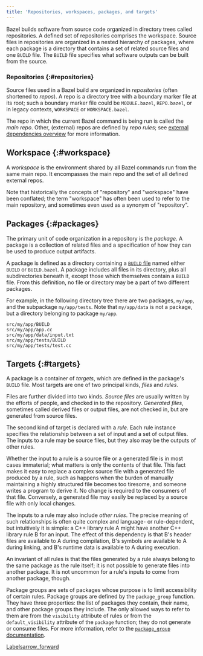 ```yaml
---
title: 'Repositories, workspaces, packages, and targets'
---
```


Bazel builds software from source code organized in directory trees called
repositories. A defined set of repositories comprises the workspace. Source
files in repositories are organized in a nested hierarchy of packages, where
each package is a directory that contains a set of related source files and one
`BUILD` file. The `BUILD` file specifies what software outputs can be built from
the source.

### Repositories {:#repositories}

Source files used in a Bazel build are organized in _repositories_ (often
shortened to _repos_). A repo is a directory tree with a boundary marker file at
its root; such a boundary marker file could be `MODULE.bazel`, `REPO.bazel`, or
in legacy contexts, `WORKSPACE` or `WORKSPACE.bazel`.

The repo in which the current Bazel command is being run is called the _main
repo_. Other, (external) repos are defined by _repo rules_; see [external
dependencies overview](/external/overview) for more information.

## Workspace {:#workspace}

A _workspace_ is the environment shared by all Bazel commands run from the same
main repo. It encompasses the main repo and the set of all defined external
repos.

Note that historically the concepts of "repository" and "workspace" have been
conflated; the term "workspace" has often been used to refer to the main
repository, and sometimes even used as a synonym of "repository".

## Packages {:#packages}

The primary unit of code organization in a repository is the _package_. A
package is a collection of related files and a specification of how they can be
used to produce output artifacts.

A package is defined as a directory containing a
[`BUILD` file](/versions/7.6.0/concepts/build-files) named either `BUILD` or `BUILD.bazel`. A
package includes all files in its directory, plus all subdirectories beneath it,
except those which themselves contain a `BUILD` file. From this definition, no
file or directory may be a part of two different packages.

For example, in the following directory tree there are two packages, `my/app`,
and the subpackage `my/app/tests`. Note that `my/app/data` is not a package, but
a directory belonging to package `my/app`.

```
src/my/app/BUILD
src/my/app/app.cc
src/my/app/data/input.txt
src/my/app/tests/BUILD
src/my/app/tests/test.cc
```

## Targets {:#targets}

A package is a container of _targets_, which are defined in the package's
`BUILD` file. Most targets are one of two principal kinds, _files_ and _rules_.

Files are further divided into two kinds. _Source files_ are usually written by
the efforts of people, and checked in to the repository. _Generated files_,
sometimes called derived files or output files, are not checked in, but are
generated from source files.

The second kind of target is declared with a _rule_. Each rule instance
specifies the relationship between a set of input and a set of output files. The
inputs to a rule may be source files, but they also may be the outputs of other
rules.

Whether the input to a rule is a source file or a generated file is in most
cases immaterial; what matters is only the contents of that file. This fact
makes it easy to replace a complex source file with a generated file produced by
a rule, such as happens when the burden of manually maintaining a highly
structured file becomes too tiresome, and someone writes a program to derive it.
No change is required to the consumers of that file. Conversely, a generated
file may easily be replaced by a source file with only local changes.

The inputs to a rule may also include _other rules_. The precise meaning of such
relationships is often quite complex and language- or rule-dependent, but
intuitively it is simple: a C++ library rule A might have another C++ library
rule B for an input. The effect of this dependency is that B's header files are
available to A during compilation, B's symbols are available to A during
linking, and B's runtime data is available to A during execution.

An invariant of all rules is that the files generated by a rule always belong to
the same package as the rule itself; it is not possible to generate files into
another package. It is not uncommon for a rule's inputs to come from another
package, though.

Package groups are sets of packages whose purpose is to limit accessibility of
certain rules. Package groups are defined by the `package_group` function. They
have three properties: the list of packages they contain, their name, and other
package groups they include. The only allowed ways to refer to them are from the
`visibility` attribute of rules or from the `default_visibility` attribute of
the `package` function; they do not generate or consume files. For more
information, refer to the [`package_group`
documentation](/reference/be/functions#package_group).

<a class="button button-with-icon button-primary" href="/versions/7.6.0/concepts/labels">
  Labels<span class="material-icons icon-after" aria-hidden="true">arrow_forward</span>
</a>
